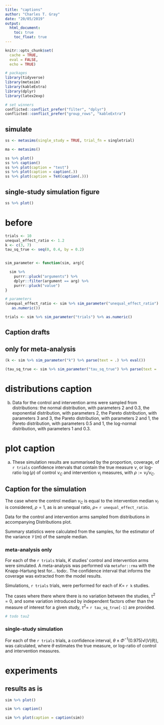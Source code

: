 ```yaml
---
title: "captions"
author: "Charles T. Gray"
date: "20/05/2019"
output: 
  html_document:
    toc: true
    toc_float: true
---
```


```r
knitr::opts_chunk$set(
  cache = TRUE,
  eval = FALSE,
  echo = TRUE)

```

```r

# packages
library(tidyverse)
library(metasim)
library(kableExtra)
library(dplyr)
library(latex2exp)

# set winners
conflicted::conflict_prefer("filter", "dplyr")
conflicted::conflict_prefer("group_rows", "kableExtra")

```


## simulate

```r
ss <- metasims(single_study = TRUE, trial_fn = singletrial)

ma <- metasims()

```

```r
ss %>% plot()
ss %>% caption()
ss %>% plot(caption = "test")
ss %>% plot(caption = caption(.))
ss %>% plot(caption = TeX(caption(.)))

```




## single-study simulation figure

```r

ss %>% plot()

```



# before

```r
trials <- 10
unequal_effect_ratio <- 1.2
k <- c(3, 7)
tau_sq_true <- seq(0, 0.4, by = 0.2)
  
```


```r
sim_parameter <- function(sim, arg){

  sim %>% 
    purrr::pluck("arguments") %>% 
    dplyr::filter(argument == arg) %>% 
    purrr::pluck("value")
}


```


```r
# parameters 
(unequal_effect_ratio <- sim %>% sim_parameter("unequal_effect_ratio") %>% 
   as.numeric())

trials <- sim %>% sim_parameter("trials") %>% as.numeric()


```


## Caption drafts


## only for meta-analysis

```r

(k <- sim %>% sim_parameter("k") %>% parse(text = .) %>% eval())

(tau_sq_true <- sim %>% sim_parameter("tau_sq_true") %>% parse(text = .) %>% eval())

```

# distributions caption

b) Data for the control and intervention arms were sampled from distributions: the normal distribution, with parameters 2 and 0.3, the exponential distribution, with parameters 2, the Pareto distribution, with parameters 3 and 3, the Pareto distribution, with parameters 2 and 1, the Pareto distribution, with parameters 0.5 and 1, the log-normal distribution, with parameters 1 and 0.3. 


# plot caption

a) These simulation results are summarised by the proportion, coverage, of `r trials` confidence intervals that contain the true measure $\nu$, or log-ratio $\log(\rho)$ of control $\nu_C$ and intervention $\nu_I$ measures, with $\rho := \nu_I/\nu_C$. 

##  Caption for the simulation

The case where the control median $\nu_C$ is equal to the intervention median $\nu_I$ is considered, $\rho= 1$, as is an unequal ratio, $\rho =$ `r unequal_effect_ratio`. 

Data for the control and intervention arms sampled from distributions in accompanying Distributions plot. 

Summary statistics were calculated from the samples, for the estimator of the variance $\mathcal V(m)$ of the sample median. 

### meta-analysis only

For each of the `r trials` trials, $K$ studies' control and intervention arms were simulated.  A meta-analysis was performed via `metafor::rma` with the Knapp-Hartung test for... todo:. The confidence interval that informs the coverage was extracted from the model results. 

Simulations, `r trials` trials, were performed for each of $K =$ `r k` studies. 

The cases where there where there is no variation between the studies, $\tau^2 = 0$, and some variation introduced by independent factors other than the measure of interest for a given study,  $\tau^2 =$  `r tau_sq_true[-1]` are provided.

```r
# todo tau2
```


### single-study simulation
  
For each of the `r trials` trials, a confidence interval, $\theta \pm \Phi^{-1}(0.975)\mathcal \sqrt(V(\theta))$, was calculated, where $\theta$ estimates the true measure, or log-ratio of control and intervention measures.      


# experiments

## results as is
```r
sim %>% plot()

sim %>% caption()

sim %>% plot(caption = caption(sim))

```


